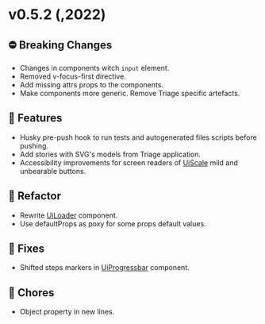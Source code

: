 
<Meta title="Releases/v0.5.x/v0.5.2/Changelog" />

# v0.5.2 (,2022)

## ⛔️ Breaking Changes
* Changes in components witch `input` element.
* Removed v-focus-first directive.
* Add missing attrs props to the components.
* Make components more generic. Remove Triage specific artefacts.

## 🚀 Features
* Husky pre-push hook to run tests and autogenerated files scripts before pushing.
* Add stories with SVG's models from Triage application.
* Accessibility improvements for screen readers of [UiScale](/docs/molecules-scale--common)  mild and unbearable buttons.

## 🧹 Refactor
* Rewrite [UiLoader](/docs/molecules-loader--common) component.
* Use defaultProps as poxy for some props default values.

## 🐛 Fixes
* Shifted steps markers in [UiProgressbar](/docs/molecules-progressbar--with-dots) component.

## 🧹 Chores
* Object property in new lines.
